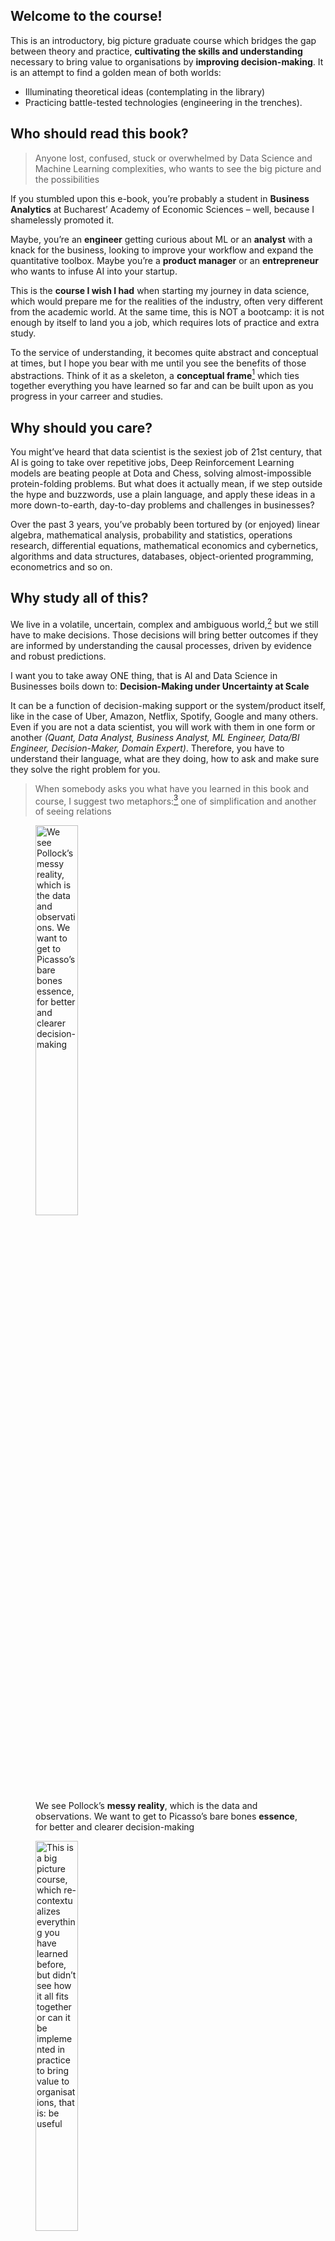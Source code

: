 ## Welcome to the course! {.unnumbered}


This is an introductory, big picture graduate course which bridges the gap between theory and practice, **cultivating the skills and understanding** necessary to bring value to organisations by **improving decision-making**. It is an attempt to find a golden mean of both worlds: 

- Illuminating theoretical ideas (contemplating in the library)
- Practicing battle-tested technologies (engineering in the trenches).


::: {.callout-tip}
## Who should read this book? 

> Anyone lost, confused, stuck or overwhelmed by Data Science and Machine Learning complexities, who wants to see the big picture and the possibilities

If you stumbled upon this e-book, you're probably a student in **Business Analytics** at Bucharest' Academy of Economic Sciences -- well, because I shamelessly promoted it. 

Maybe, you're an **engineer** getting curious about ML or an **analyst** with a knack for the business, looking to improve your workflow and expand the quantitative toolbox. Maybe you're a **product manager** or an **entrepreneur** who wants to infuse AI into your startup.
:::


This is the **course I wish I had** when starting my journey in data science, which would prepare me for the realities of the industry, often very different from the academic world. At the same time, this is NOT a bootcamp: it is not enough by itself to land you a job, which requires lots of practice and extra study. 

To the service of understanding, it becomes quite abstract and conceptual at times, but I hope you bear with me until you see the benefits of those abstractions. Think of it as a skeleton, a **conceptual frame**[^meta-course] which ties together everything you have learned so far and can be built upon as you progress in your carreer and studies.

[^meta-course]: This course stands on the "shoulders of giants", and I can only aspire to get to the level of clarity and rigor provided by Hastie/Tibshirani or Andrew Ng. However, there is too much content out there, and the roadmap provided here should help you navigate it and find the shortest path towards better decisions in your firm.


## Why should you care?

You might've heard that data scientist is the sexiest job of 21st century, that AI is going to take over repetitive jobs, Deep Reinforcement Learning models are beating people at Dota and Chess, solving almost-impossible protein-folding problems. But what does it actually mean, if we step outside the hype and buzzwords, use a plain language, and apply these ideas in a more down-to-earth, day-to-day problems and challenges in businesses?

Over the past 3 years, you've probably been tortured by (or enjoyed) linear algebra, mathematical analysis, probability and statistics, operations research, differential equations, mathematical economics and cybernetics, algorithms and data structures, databases, object-oriented programming, econometrics and so on. 

::: {.callout-tip}
## Why study all of this?
 We live in a volatile, uncertain, complex and ambiguous world,[^vuca] but we still have to make decisions. Those decisions will bring better outcomes if they are informed by understanding the causal processes, driven by evidence and robust predictions.

 I want you to take away ONE thing, that is AI and Data Science in Businesses boils down to: 
**Decision-Making under Uncertainty at Scale**
:::

[^vuca]: [VUCA: a mental model to better understand the world](https://www.vuca-world.org/where-does-the-term-vuca-come-from/)


It can be a function of decision-making support or the system/product itself, like in the case of Uber, Amazon, Netflix, Spotify, Google and many others. Even if you are not a data scientist, you will work with them in one form or another *(Quant, Data Analyst, Business Analyst, ML Engineer, Data/BI Engineer, Decision-Maker, Domain Expert)*. Therefore, you have to understand their language, what are they doing, how to ask and make sure they solve the right problem for you.

> When somebody asks you what have you learned in this book and course, I suggest two metaphors:[^metaphor] one of simplification and another of seeing relations

::: {layout="[29, -10, 40]"}
![We see Pollock's **messy reality**, which is the data and observations. We want to get to Picasso's bare bones **essence**, for better and clearer decision-making](01_fundamentals/logo.jpeg "Reality"){width="40%"}

![This is a **big picture** course, which re-contextualizes everything you have learned before, but didn't see how it all fits together or can it be implemented in practice to bring value to organisations, that is: be useful](01_fundamentals/elephant-blind.jpeg){width="40%"}
:::

[^metaphor]: Due to my recent philosophical readings, some of the language here has a very specific meaning, which is totally outside the scope. For the curious, I will write a few blog posts outlining some philosophical arguments which struck a chord in me and which I found tremenously useful in day-to-day life.  


## Cybernetics Done Right

::: {.callout-warning}
The idea behind **Cybernetics** curriculum is great: an **interdisciplinary** approach to solving complex economic problems, that is what we know today as **weak/specialised AI**[^dsc]. 

Unfortunately, the execution is extremely difficult to pull off without a consistent vision, expertise and an account of recent developments. It is even more difficult to put those 80's models in practice, especially in a data-driven age.
:::

[^dsc]: Or data science, if you wish -- at the intersection of computer science, domain expertise (economics), statistics and mathematics. We will dive in more detail and nuance in our first lectures.

Let's go back to the burning question: what I wish I had in a course? It is hard to teach these topics in a way which is both theoretically sound and can be immediately applied. 

After recognizing that there is no silver bullet, my conclusion is that following the principles outlined below consistently, dramatically increases the chances of preparing a new generation ready to tackle the messy, ill-defined problems we encounter.

- Provide motivation for **why** something is important (a field, theory, model, method, technology)
- Discuss **practical applications** and challenges the firms face, from an insider's perspective: 
    - Applications are based on realistic or real data, which can be messy, hard to access, biased and incomplete
    - Coding up the solutions and software implementations, with the real-world challenges of deploying models and improving decision making
- Develop a **conceptual undestanding**, an intuition about the problem and the "tool" we think is appropriate in tackling it:
    - Present the tool theoretically rigorous and sound, but **only where it matters** 
    - Leverage previous mathematical, statistical, and domain knowledge
    - For the mathematically inclined, add some elements of abstract math to understand the underlying foundations of these methods and models
- Use **simulations** as a safe playground [^playground] that we control, to get a feel for the behavior of models and algorithms.
    - Implement those in code using best practices, as an engineering exercise
    - With lots of visualization, especially interactive ones

[^playground]: I often find myself truly understanding something, only after I code it up and understand the "mechanics" (of a model) well, then try to think of how I would apply it in practice, in different contexts. This hints to the idea that we need some complementary background and tools, some of them right from the beginning of higher education.

## Your Unorthodox Guide

Think of me as an industry expert,[^bizovi-img] not an academic pushing you to do homework. Think of the course as a summer school or workshop, rather than required credits and another exam to pass. Here are a few relevant facts about me:

[^bizovi-img]: ![See one of my conference talks at BigDataWeek, intended for a mixed tech/business audience: [Pragmatic AI in Google Cloud Platform](https://www.youtube.com/watch?v=02NPR_nDaxQ)](01_fundamentals/me.jpeg "Reality"){width="90%"}


- Graduate of Cybernetics (2017) and Quantitative Economics (2019)
    - Did some research in Complex Systems, Agent-Based Modeling, Systems' Dynamics, and Heterodox Economics, which was lots of fun
    - My serious work was at the intersection of Bayesian Statistics and Machine Learning (thesis, dissertation)
- Head of Data Science [^linkedin] at AdoreMe Tech, with the firm since 2016
    - Lingerie e-commerce in the U.S., with a PAYG, subscription and try-at-home business models
    - $250m revenue in 2022, acquired by Victoria's Secret
    - 70 tech people in Bucharest, over 300 employees
    - My work involves AI Strategy, Product Management, ML Systems Design
- Some typical applications of AI in an e-commerce I contributed to:
    - Demand Planning and Inventory Optimization systems to prevent lost sales and excess inventory
    - Recommender Systems to help users find relevant, personalized items and bundles
    - Marketing optimizations in Acquisition/Advertisement, Engagement, CRM, Merchandising, Pricing and Promotion
- Hobbies:
    - Reading about "Philosophy as a Way of Life" & Cognitive Science
    - Painting, Hiking, Jazz/Classical/Metal
    - Played chess professionally, but that much stress isn't worth it


[^linkedin]: You can reach to me on Linkedin [here](https://www.linkedin.com/in/bizovi-mihai-56982abb/), although the state of the platform drifted a long time ago from the professionals' network to business influencers' and vendors' social media 

## Course Roadmap

We start the course with a first lecture, in which we explore the context of data science in businesses, figure out what does AI mean, and where is it useful. Then, we review important statisical concepts and tools, exapting/repurposing them for our objectives, while remembering the hell we needed those in the first place. 

Next, we move on to A/B testing and towards a mindset of causal inference. Once you get a taste of decisions with high stakes, we switch to a predictive, Machine Learning perspective and walk through our workhorse models, which should serve us decades ahead in a wide range of applications: both predictive and exploratory.

Did you get comfortable with ML? Good, because it's time to acknowledge the limitations and get more powerful tools from causal inference, when A/B tests and randomised experiments are unfeasible or unethical, but we can leverage naturally-occuring experiments. This is truly challenging: it is an art and science, in contrast with the auto-magic pattern recognition of ML. It requires deep thinking and understanding.

The icing on the cake is miscellaneous topics dear to me and usually not covered in such a course: Demand Forecasting, Recommender Systems, and Natural Language Processing. All extremely useful in business contexts, but significant tweaks are needed to the models discussed before.

```mermaid
%%| label: fig-mermaid
%%| fig-width: 9
%%| fig-cap: |
%%|   Don't let the sheer diversity and breadth of topics intimidate you, 
%%|   as we'll go step by step through each aspect, explaining the why and how.
%%|   In one way or another, there is little you haven't seen here, however the way
%%|   we tie it all together IS challenging.

flowchart TD
  DSc(Decision-Making Under Uncertainty at Scale) -- understanding  --> Stat(Stat Fundamentals) 
  DSc -- business context  --> VUCA[V.U.C.A.] --> App(Applications) --> R[Role in firms] --> PML(ML Process) --> PS(Stat process)
  Stat --> Prob(Probability) --> Es(Estimators) --> Boot(Bootstrap) --> AB(A/B Testing) -- optional --> ExpD[/Causality/]

  DSc -- skills/labs  --> Eng(Engineering) --> Data(Data Wrangling) --> Repr[Reproducibility] --> Pipe(Pipelines) -- advanced --> FS[/Full Stack Apps/]
  ML --> Class(Bayes Classifiers) --> GLM(GLMs) --> T(Tree-based Ensembles) -- advanced --> Caus(Hierarchical Models) --> Misc[/Time Series and Misc/]

  DSc -- workhorse models  --> ML(Statistical Learning) --> Unsup(Dimensionality Reduction) --> Clust(Clustering) -- optional --> RS[/RecSys/] --> Text[/NLP Embeddings/]
```

If you ask what is that engineering branch, you're totally right! During the labs we'll build from the ground up a tech stack for reproducible data analysis, model and data pipelines, culminating in a full-stack data app (with user interface, backend, database), which solves a real-world problem. 

That is your final project for the course and something you can brag about in your portfolio and github profile. It sounds complicated, but we have the tools to make it easy for us, step-by-step. Don't worry about getting everything right, but focus on a problem and single area from the course you're passionate about: be it data visualization, ML, statistics or sheer engineering curiosity.

## Schedule and Admin

The final grade shouldn't be a reason why you're in this course, but if you need more structure, here's the evaluation criteria below. Attendence is not mandatory, but highly beneficial for the professional development.

- Lab 50%: for the full stack data app
    - Risky/interesting/creative projects will be rewarded
    - Focus on quality over quantity, one thing done well rather than trying to apply half of the models discussed in the course.
    - Pitch of at most 1 (one) page: what it does and why did you build it
- Final Exam 50%: Focused on conceptual understanding: 
    - There will be no problems to solve by hand.
    - Try to be succint and clear
    - Think for yourself, zero-tolerance policy for cheating



|  Course/Lab  | Title                   | Keywords            | Comments |
|--------------|-------------------------|---------------------|-------|
| C1 (09 Dec) | Data Science in Context | AI, ML, Uncertainty, The Process | discussion, use-cases |
| C2 (09 Dec) | Fundamentals of Statistics | Probability triples, Properties of Estimators    | logistics, admin |
| S1 (10 Dec) | Set Up the Environment   | Command Line, R, RStudio, Renv, Python, JupyterLab, Quarto, github, RStudio | a good setup is a prerequisite for painless labs |
| S2 (10 Dec) | Tidyverse, warm-up      | ggplot2, quarto, arrow, duckdb | practice and learn some new packages |




<!-- Data Science Context, in Business, Interdisciplinarity --->
[^pragmatic-ai-gcp]: M. Bizovi - [Pragmatic AI in Google Cloud Platform](https://www.youtube.com/watch?v=02NPR_nDaxQ)
[^jordan-ai]: K. Pretz - [Stop Calling Everything AI](https://spectrum-ieee-org.cdn.ampproject.org/c/s/spectrum.ieee.org/amp/stop-calling-everything-ai-machinelearning-pioneer-says-2652904044), Machine-Learning Pioneer Says 
[^jordan-revolution]:  M. Jordan - [Artificial  Intelligence](https://hdsr.mitpress.mit.edu/pub/wot7mkc1/release/9): The Revolution Hasn’t Happened Yet
[^cassie-mfml]: C.Kozyrkov - [Making Friends with Machine Learning](https://youtube.com/playlist?list=PLRKtJ4IpxJpDxl0NTvNYQWKCYzHNuy2xG)
[^cassie-ref]: C. Kozyrkov (Chief Decision Scientist @Google) - https://kozyrkov.medium.com/ 
[^cassie-ai-def]: C. Kozyrkov - [AI is decision-making at scale](https://www.youtube.com/watch?v=bCjMhZZYlP4)
[^cassie-steps]: C.Kozyrkov - [12 Steps to Applied AI](https://medium.com/swlh/12-steps-to-applied-ai-2fdad7fdcdf3)
[^pair]: People and AI Research @Google - [Guidebook](https://pair.withgoogle.com/guidebook/)
[^mit-ai-covid]: W.Heaven - [Hundreds of AI tools have been built to catch covid. None of them helped.](https://www.technologyreview.com/2021/07/30/1030329/machine-learning-ai-failed-covid-hospital-diagnosis-pandemic/)
[^war-wrong-problem]:  V. Warmerdam - [The profession of solving the wrong problem](https://www.youtube.com/watch?v=kYMfE9u-lMo)
[^war-stupidity]: V. Warmerdam - [How to Constrain Artificial Stupidity](https://www.youtube.com/watch?v=Z8MEFI7ZJlA)

[^37]: Thoen - [Agile Data Science with R](https://edwinth.github.io/ADSwR/index.html)
